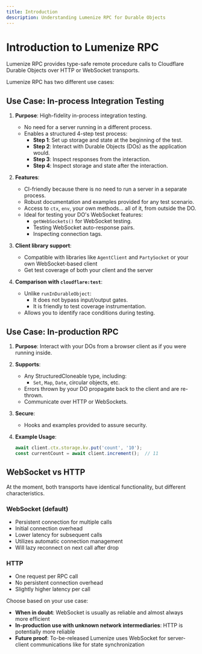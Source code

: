 ```yaml
---
title: Introduction
description: Understanding Lumenize RPC for Durable Objects
---
```


# Introduction to Lumenize RPC

Lumenize RPC provides type-safe remote procedure calls to Cloudflare Durable Objects over HTTP or WebSocket transports.

Lumenize RPC has two different use cases:

## Use Case: In-process Integration Testing

1. **Purpose**: High-fidelity in-process integration testing.
   - No need for a server running in a different process.
   - Enables a structured 4-step test process:
     - **Step 1**: Set up storage and state at the beginning of the test.
     - **Step 2**: Interact with Durable Objects (DOs) as the application would.
     - **Step 3**: Inspect responses from the interaction.
     - **Step 4**: Inspect storage and state after the interaction.

2. **Features**:
   - CI-friendly because there is no need to run a server in a separate process.
   - Robust documentation and examples provided for any test scenario.
   - Access to `ctx`, `env`, your own methods... all of it, from outside the DO.
   - Ideal for testing your DO's WebSocket features:
     - `getWebSockets()` for WebSocket testing.
     - Testing WebSocket auto-response pairs.
     - Inspecting connection tags.

3. **Client library support**:
   - Compatible with libraries like `AgentClient` and `PartySocket` or your own WebSocket-based client
   - Get test coverage of both your client and the server

4. **Comparison with `cloudflare:test`**:
   - Unlike `runInDurableObject`:
     - It does not bypass input/output gates.
     - It is friendly to test coverage instrumentation.
   - Allows you to identify race conditions during testing.
   
## Use Case: In-production RPC

1. **Purpose**: Interact with your DOs from a browser client as if you were running inside.

2. **Supports**:
   - Any StructuredCloneable type, including:
     - `Set`, `Map`, `Date`, circular objects, etc.
   - Errors thrown by your DO propagate back to the client and are re-thrown.
   - Communicate over HTTP or WebSockets.

3. **Secure**:
   - Hooks and examples provided to assure security.

4. **Example Usage**:
   ```typescript
   await client.ctx.storage.kv.put('count', '10');
   const currentCount = await client.increment();  // 11
   ```

## WebSocket vs HTTP

At the moment, both transports have identical functionality, but different characteristics.

### WebSocket (default)
- Persistent connection for multiple calls
- Initial connection overhead
- Lower latency for subsequent calls
- Utilizes automatic connection management
- Will lazy reconnect on next call after drop

### HTTP
- One request per RPC call
- No persistent connection overhead
- Slightly higher latency per call

Choose based on your use case:
- **When in doubt**: WebSocket is usually as reliable and almost always more efficient
- **In-production use with unknown network intermediaries**: HTTP is potentially more reliable
- **Future proof**: To-be-released Lumenize uses WebSocket for server-client communications like for state synchronization
